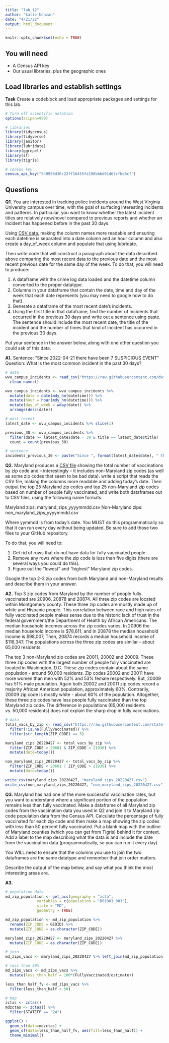 ```yaml
---
title: "lab_12"
author: "katie benzan"
date: "4/21/22"
output: html_document
---
```


```r
knitr::opts_chunk$set(echo = TRUE)
```

## You will need

* A Census API key
* Our usual libraries, plus the geographic ones

## Load libraries and establish settings

**Task** Create a codeblock and load appropriate packages and settings for this lab.

```r
# Turn off scientific notation
options(scipen=999)

# libraries
library(tidycensus)
library(tidyverse)
library(janitor)
library(lubridate)
library(ggrepel)
library(sf)
library(tigris)

# census key
census_api_key("549950d36c22ff16455fe196bbbd01d63cfbe6cf")
```

## Questions

**Q1.** You are interested in tracking police incidents around the West Virginia University campus over time, with the goal of surfacing interesting incidents and patterns. In particular, you want to know whether the latest incident titles are relatively new/novel compared to previous reports and whether an incident has happened before in the past 30 days.

Using [CSV data](https://raw.githubusercontent.com/dwillis/wvu-projects/master/crime-log/crime_log.csv), making the column names more readable and ensuring each datetime is separated into a date column and an hour column and also create a day_of_week column and populate that using lubridate.

Then write code that will construct a paragraph about the data described above comparing the most recent data to the previous date and the most recent previous date for the same day of the week. To do that, you will need to produce:

1. A dataframe with the crime log data loaded and the datetime column converted to the proper datatype.
2. Columns in your dataframe that contain the date, time and day of the week that each date represents (you may need to google how to do that).
3. Generate a dataframe of the most recent date's incidents.
4. Using the first title in that dataframe, find the number of incidents that occurred in the previous 30 days and write out a sentence using paste. The sentence should include the most recent date, the title of the incident and the number of times that kind of incident has occurred in the previous 30 days.

Put your sentence in the answer below, along with one other question you could ask of this data.

**A1.** 
Sentence: "Since 2022-04-21 there have been 7 SUSPICIOUS EVENT"
Question: What is the most common incident in the past 30 days?

```r
# data
wvu_campus_incidents <- read_csv("https://raw.githubusercontent.com/dwillis/wvu-projects/master/crime-log/crime_log.csv") %>% 
  clean_names()

wvu_campus_incidents <- wvu_campus_incidents %>%
  mutate(date = date(mdy_hm(datetime))) %>% 
  mutate(hour = hour(mdy_hm(datetime))) %>% 
  mutate(day_of_week = wday(date)) %>% 
  arrange(desc(date)) 

# most recent 
latest_date <- wvu_campus_incidents %>% slice(1)

previous_30 <- wvu_campus_incidents %>% 
  filter(date >= latest_date$date - 30 & title == latest_date$title)
  count = count(previous_30)

# sentence
incidents_previous_30 <- paste("Since ", format(latest_date$date), " there have been ", count, " ", latest_date$title, sep="")
```

**Q2.** Maryland produces a [CSV file](https://raw.githubusercontent.com/state-of-maryland/VaccineCSVs/master/Vax_ZIP_CODE_FirstSecondSingle_Totals_Raw.csv) showing the total number of vaccinations by zip code and -- interestingly -- it includes non-Maryland zip codes (as well as some zip codes that seem to be bad data). write a script that reads the CSV file, making the columns more readable and adding today's date. Then output the top 25 Maryland zip codes and top 25 non-Maryland zip codes based on number of people fully vaccinated, and write both dataframes out to CSV files, using the following name formats:

Maryland zips: maryland_zips_yyyymmdd.csv
Non-Maryland zips: non_maryland_zips_yyyymmdd.csv

Where yymmdd is from today's date. You MUST do this programmatically so that it can run every day without being updated. Be sure to add those two files to your GitHub repository.

To do that, you will need to:

1. Get rid of rows that do not have data for fully vaccinated people
2. Remove any rows where the zip code is less than five digits (there are several ways you could do this).
3. Figure out the "lowest" and "highest" Maryland zip codes.

Google the top 2-3 zip codes from both Maryland and non-Maryland results and describe them in your answer.

**A2.** Top 3 zip codes from Maryland by the number of people fully vaccinated are 20906, 20878 and 20874. All three zip codes are located within Montgomery county. These three zip codes are mostly made up of white and Hispanic people. This correlation between race and high rates of fully vaccinated people makes sense due to the historic lack of trust in the federal government/the Department of Health by African Americans. The median household incomes across the zip codes varies. In 20906 the median household income is $78,611, and in 20878 the median household income is $98,007, Then, 20874 records a median household income of $116,347. The populations across the three zip codes are similar - about 65,000 residents.

The top 3 non-Maryland zip codes are 20011, 20002 and 20009. These three zip codes with the largest number of people fully vaccinated are located in Washington, D.C. These zip codes contain about the same population - around 50,000 residents. Zip codes 20002 and 20011 have more women than men with 52% and 53% female respectively. But, 20009 has 51% male population. Again both 20002 and 20011 zip codes record a majority African American population, approximately 60%. Contrarily, 20009 zip code is mostly white - about 60% of the population. Altogether, these three zip codes have less people fully vaccinated than the top Maryland zip code. The difference in populations (65,000 residents vs. 50,000 residents) does not explain the sharp drop in fully vaccinations.

```r
# data
total_vacs_by_zip <- read_csv("https://raw.githubusercontent.com/state-of-maryland/VaccineCSVs/master/Vax_ZIP_CODE_FirstSecondSingle_Totals_Raw.csv") %>% 
  filter(!is.na(FullyVaccinated)) %>% 
  filter(str_length(ZIP_CODE) == 5)

maryland_zips_20220427 <- total_vacs_by_zip %>% 
  filter(ZIP_CODE > 20601 & ZIP_CODE < 21930) %>% 
  mutate(date=today())

non_maryland_zips_20220427 <- total_vacs_by_zip %>% 
  filter(ZIP_CODE < 20601 | ZIP_CODE > 21930) %>% 
  mutate(date=today())

write_csv(maryland_zips_20220427, "maryland_zips_20220427.csv")
write_csv(non_maryland_zips_20220427, "non_maryland_zips_20220427.csv")
```

**Q3.** Maryland has had one of the more successful vaccination rates, but you want to understand where a significant portion of the population remains less than fully vaccinated. Make a dataframe of all Maryland zip codes from the vaccination data you used in Q2 and join it to Maryland zip code population data from the Census API. Calculate the percentage of fully vaccinated for each zip code and then make a map showing the zip codes with less than 50 percent fully vaccinated. Put a blank map with the outline of Maryland counties (which you can get from Tigris) behind it for context. Add a label to the map describing what the data is and include the date from the vaccination data (programmatically, so you can run it every day).

You WILL need to ensure that the columns you use to join the two dataframes are the same datatype and remember that join order matters.

Describe the output of the map below, and say what you think the most interesting areas are.

**A3.**

```r
# population data
md_zip_population <- get_acs(geography = "zcta", 
              variables = c(population = "B01001_001"), 
              state = "MD",
              geometry = TRUE)

md_zip_population <- md_zip_population %>% 
  rename(ZIP_CODE = GEOID) %>% 
  mutate(ZIP_CODE = as.character(ZIP_CODE))

maryland_zips_20220427 <- maryland_zips_20220427 %>% 
  mutate(ZIP_CODE = as.character(ZIP_CODE))

# join
md_zips_vacs <- maryland_zips_20220427 %>% left_join(md_zip_population)

# less than 50%
md_zips_vacs <- md_zips_vacs %>% 
  mutate(less_than_half = 100*(FullyVaccinated/estimate))

less_than_half_fv <- md_zips_vacs %>% 
  filter(less_than_half < 50)

# map
zctas <- zctas()
mdzctas <- zctas() %>% 
  filter(STATEFP == "24")

ggplot() +
  geom_sf(data=mdzctas) +
  geom_sf(data=less_than_half_fv, aes(fill=less_than_half)) +
  theme_minimal() 
```
